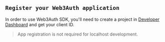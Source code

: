 ## `Register your Web3Auth application`

In order to use Web3Auth SDK, you'll need to create a project in
[Developer Dashboard](https://dashboard.web3auth.io) and get your client ID.

> App registration is not required for localhost development.

<br/>
